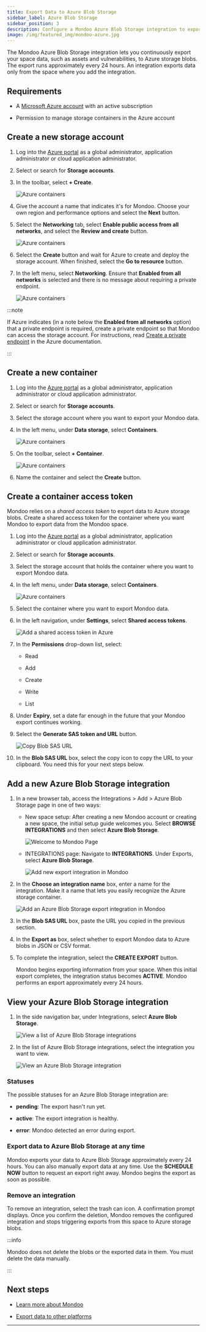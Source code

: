 ```yaml
---
title: Export Data to Azure Blob Storage
sidebar_label: Azure Blob Storage
sidebar_position: 3
description: Configure a Mondoo Azure Blob Storage integration to export data to an Azure storage blob
image: /img/featured_img/mondoo-azure.jpg
---
```


The Mondoo Azure Blob Storage integration lets you continuously export your space data, such as assets and vulnerabilities, to Azure storage blobs. The export runs approximately every 24 hours. An integration exports data only from the space where you add the integration.

## Requirements

- A [Microsoft Azure account](https://azure.microsoft.com/free/?WT.mc_id=A261C142F) with an active subscription

- Permission to manage storage containers in the Azure account

## Create a new storage account

1. Log into the [Azure portal](https://portal.azure.com/) as a global administrator, application administrator or cloud application administrator.

2. Select or search for **Storage accounts**.

3. In the toolbar, select **+ Create**.

   ![Azure containers](/img/platform/maintain/export/azure-blob/new-storage.png)

4. Give the account a name that indicates it's for Mondoo. Choose your own region and performance options and select the **Next** button.

5. Select the **Networking** tab, select **Enable public access from all networks**, and select the **Review and create** button.

   ![Azure containers](/img/platform/maintain/export/azure-blob/new-networking.png)

6. Select the **Create** button and wait for Azure to create and deploy the storage account. When finished, select the **Go to resource** button.

7. In the left menu, select **Networking**. Ensure that **Enabled from all networks** is selected and there is no message about requiring a private endpoint.

   ![Azure containers](/img/platform/maintain/export/azure-blob/recheck-networking.png)

:::note

If Azure indicates (in a note below the **Enabled from all networks** option) that a private endpoint is required, create a private endpoint so that Mondoo can access the storage account. For instructions, read [Create a private endpoint](https://learn.microsoft.com/en-us/azure/storage/files/storage-files-networking-endpoints?tabs=azure-portal#create-a-private-endpoint) in the Azure documentation.

:::

## Create a new container

1. Log into the [Azure portal](https://portal.azure.com/) as a global administrator, application administrator or cloud application administrator.

2. Select or search for **Storage accounts**.

3. Select the storage account where you want to export your Mondoo data.

4. In the left menu, under **Data storage**, select **Containers**.

   ![Azure containers](/img/platform/maintain/export/azure-blob/no-containers.png)

5. On the toolbar, select **+ Container**.

   ![Azure containers](/img/platform/maintain/export/azure-blob/new-container.png)

6. Name the container and select the **Create** button.


## Create a container access token

Mondoo relies on a _shared access token_ to export data to Azure storage blobs. Create a shared access token for the container where you want Mondoo to export data from the Mondoo space.

1. Log into the [Azure portal](https://portal.azure.com/) as a global administrator, application administrator or cloud application administrator.

2. Select or search for **Storage accounts**.

3. Select the storage account that holds the container where you want to export Mondoo data.

4. In the left menu, under **Data storage**, select **Containers**.

   ![Azure containers](/img/platform/maintain/export/azure-blob/containers.png)

5. Select the container where you want to export Mondoo data.

6. In the left navigation, under **Settings**, select **Shared access tokens**.

   ![Add a shared access token in Azure](/img/platform/maintain/export/azure-blob/add-token.png)

7. In the **Permissions** drop-down list, select:

   - Read

   - Add

   - Create

   - Write

   - List

8. Under **Expiry**, set a date far enough in the future that your Mondoo export continues working.

9. Select the **Generate SAS token and URL** button.

   ![Copy Blob SAS URL](/img/platform/maintain/export/azure-blob/copy-url.png)

10. In the **Blob SAS URL** box, select the copy icon to copy the URL to your clipboard. You need this for your next steps below.

## Add a new Azure Blob Storage integration

1. In a new browser tab, access the Integrations > Add > Azure Blob Storage page in one of two ways:

   - New space setup: After creating a new Mondoo account or creating a new space, the initial setup guide welcomes you. Select **BROWSE INTEGRATIONS** and then select **Azure Blob Storage**.

     ![Welcome to Mondoo Page](/img/platform/start/welcome_to_mondoo.png)

   - INTEGRATIONS page: Navigate to **INTEGRATIONS**. Under Exports, select **Azure Blob Storage**.

     ![Add new export integration in Mondoo](/img/platform/maintain/export/add-integration-exports.png)

2. In the **Choose an integration name** box, enter a name for the integration. Make it a name that lets you easily recognize the Azure storage container.

   ![Add an Azure Blob Storage export integration in Mondoo](/img/platform/maintain/export/azure-blob/add-blob.png)

3. In the **Blob SAS URL** box, paste the URL you copied in the previous section.

4. In the **Export as** box, select whether to export Mondoo data to Azure blobs in JSON or CSV format.

5. To complete the integration, select the **CREATE EXPORT** button.

   Mondoo begins exporting information from your space. When this initial export completes, the integration status becomes **ACTIVE**. Mondoo performs an export approximately every 24 hours.

## View your Azure Blob Storage integration

1. In the side navigation bar, under Integrations, select **Azure Blob Storage**.

   ![View a list of Azure Blob Storage integrations](/img/platform/maintain/export/azure-blob/view-list.png)

2. In the list of Azure Blob Storage integrations, select the integration you want to view.

   ![View an Azure Blob Storage integration](/img/platform/maintain/export/azure-blob/view.png)

### Statuses

The possible statuses for an Azure Blob Storage integration are:

- **pending**: The export hasn't run yet.

- **active**: The export integration is healthy.

- **error**: Mondoo detected an error during export.

### Export data to Azure Blob Storage at any time

Mondoo exports your data to Azure Blob Storage approximately every 24 hours. You can also manually export data at any time. Use the **SCHEDULE NOW** button to request an export right away. Mondoo begins the export as soon as possible.

### Remove an integration

To remove an integration, select the trash can icon. A confirmation prompt displays. Once you confirm the deletion, Mondoo removes the configured integration and stops triggering exports from this space to Azure storage blobs.

:::info

Mondoo does not delete the blobs or the exported data in them. You must delete the data manually.

:::

## Next steps

- [Learn more about Mondoo](/platform/start/plat-what-is/)

- [Export data to other platforms](/platform/maintain/export/overview)

---
